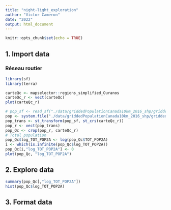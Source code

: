 ```yaml
---
title: "night-light_exploration"
author: "Victor Cameron"
date: "2022"
output: html_document
---
```


```r
knitr::opts_chunk$set(echo = TRUE)
```

## 1. Import data

### Réseau routier
```r
library(sf)
library(terra)

carteQc <- mapselector::regions_simplified_Ouranos
carteQc_r <- vect(carteQc)
plot(carteQc_r)

# pop_sf <- read_sf("./data/griddedPopulationCanada10km_2016_shp/griddedPopulationCanada10km_2016.shp")
pop <- system.file("./data/griddedPopulationCanada10km_2016_shp/griddedPopulationCanada10km_2016.shp", package="terra")
pop_trans <- st_transform(pop_sf, st_crs(carteQc_r))
pop_r <- vect(pop_trans)
pop_Qc <- crop(pop_r, carteQc_r)
# Total population
pop_Qc$log_TOT_POP2A <- log(pop_Qc$TOT_POP2A)
i <- which(is.infinite(pop_Qc$log_TOT_POP2A))
pop_Qc[i,"log_TOT_POP2A"] <- 0
plot(pop_Qc, "log_TOT_POP2A")

```



## 2. Explore data

```r
summary(pop_Qc[,"log_TOT_POP2A"])
hist(pop_Qc$log_TOT_POP2A)
```

## 3. Format data

```r

```
